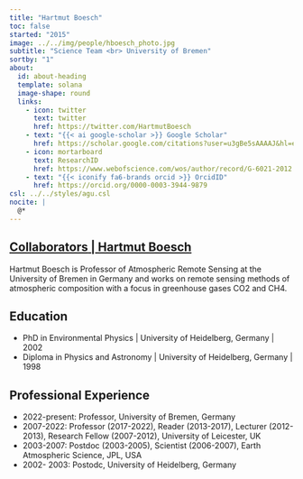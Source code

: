 ```yaml
---
title: "Hartmut Boesch"
toc: false
started: "2015"
image: ../../img/people/hboesch_photo.jpg
subtitle: "Science Team <br> University of Bremen"
sortby: "1"
about:
  id: about-heading
  template: solana
  image-shape: round
  links:
    - icon: twitter
      text: twitter
      href: https://twitter.com/HartmutBoesch
    - text: "{{< ai google-scholar >}} Google Scholar"
      href: https://scholar.google.com/citations?user=u3gBe5sAAAAJ&hl=en 
    - icon: mortarboard
      text: ResearchID
      href: https://www.webofscience.com/wos/author/record/G-6021-2012
    - text: "{{< iconify fa6-brands orcid >}} OrcidID"
      href: https://orcid.org/0000-0003-3944-9879
csl: ../../styles/agu.csl
nocite: |
  @*      
---
```


::::: {.container} 

::: {.listing-header}
## [**Collaborators** | **Hartmut Boesch**](../../team.qmd#collab-team)
::::

:::: {#about-heading}
::: {.about-section} 

Hartmut Boesch is Professor of Atmospheric Remote Sensing at the University of Bremen in Germany and works on remote sensing methods of atmospheric composition with a focus in greenhouse gases CO2 and CH4.


## Education

- [PhD in Environmental Physics]{.fw-bold} | University of Heidelberg, Germany | 2002
- [Diploma in Physics and Astronomy ]{.fw-bold} | University of Heidelberg, Germany  | 1998  

## Professional Experience

- [2022-present:]{.fw-bold} Professor, 	University of Bremen, Germany 
- [2007-2022:]{.fw-bold} 	Professor (2017-2022), Reader (2013-2017), Lecturer (2012-2013), Research Fellow (2007-2012), University of Leicester, UK
- [2003-2007:]{.fw-bold} 	Postdoc (2003-2005), Scientist (2006-2007), 	Earth Atmospheric Science, JPL, USA 
- [2002- 2003:]{.fw-bold}	Postodc, University of Heidelberg, Germany

:::
::::
:::::
